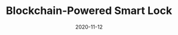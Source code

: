 ---
title: Blockchain-Powered Smart Lock
category: Project
status: publish
date: 2020-11-12
slug: Using blockchain smart contracts to control and automate a smart lock with Raspberry Pi.
logo: /img/Blockchain-Powered Smart Lock.png
featured_img: https://wp.gcap1.iotex.io/wp-content/uploads/2020/11/SmartLock.jpeg
website: https://www.hackster.io/simone-romano/a-blockchain-powered-smart-lock-21fad9
twitter:
telegram:
---